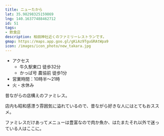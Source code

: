 ```yaml
---
title: ニューたから
lat: 35.98298325159869
lng: 140.16377488462712
id: 51
tags:
- 飲食店
description: 柏田神社近くのファミリーレストランです。
gmap: https://maps.app.goo.gl/gKiAz9TguGRAtWpa9
icon: /images/icon_photo/new_takara.jpg
---
```


<LinkedImage
  src="/images/photos/newtakara-a.jpg"
  href="/photo_pages/newtakara-a"
/>

- アクセス
  - 牛久駅東口 徒歩32分
  - かっぱ号 農協前 徒歩1分
- 営業時間：10時半～21時
- 火・水休み

昔ながらの店構えのファミレス。

店内も昭和感漂う雰囲気に溢れているので、昔ながら好きな人にはとてもおススメ。

ファミレスだけあってメニューは豊富なので肉か魚か、はたまたそれ以外で迷っている人はここに。

<LinkedImage
  src="/images/photos/newtakara-lunch.jpg"
  href="/photo_pages/newtakara-lunch"
/>

